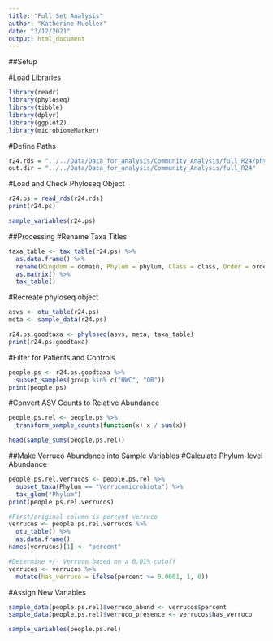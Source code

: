 ```yaml
---
title: "Full Set Analysis"
author: "Katherine Mueller"
date: "3/12/2021"
output: html_document
---
```


##Setup

#Load Libraries
```r
library(readr)
library(phyloseq)
library(tibble)
library(dplyr)
library(ggplot2)
library(microbiomeMarker)
```

#Define Paths
```r
r24.rds = "../../Data/Data_for_analysis/Community_Analysis/full_R24/phyloseq_r24_complete_16S_metadata_corrected.rds"
out.dir = "../../Data/Data_for_analysis/Community_Analysis/full_R24"
```

#Load and Check Phyloseq Object
```r
r24.ps = read_rds(r24.rds)
print(r24.ps)
```

```r
sample_variables(r24.ps)
```
##Processing
#Rename Taxa Titles
```r
taxa_table <- tax_table(r24.ps) %>%
  as.data.frame() %>%
  rename(Kingdom = domain, Phylum = phylum, Class = class, Order = order, Family = family, Genus = genus, Species = species) %>%
  as.matrix() %>%
  tax_table()
```

#Recreate phyloseq object
```r
asvs <- otu_table(r24.ps)
meta <- sample_data(r24.ps)

r24.ps.goodtaxa <- phyloseq(asvs, meta, taxa_table)
print(r24.ps.goodtaxa)
```

#Filter for Patients and Controls
```r
people.ps <- r24.ps.goodtaxa %>%
  subset_samples(group %in% c("HWC", "OB"))
print(people.ps)
```

#Convert ASV Counts to Relative Abundance
```r
people.ps.rel <- people.ps %>%
  transform_sample_counts(function(x) x / sum(x))
```

```r
head(sample_sums(people.ps.rel))
```

##Make Verruco Abundance into Sample Variables
#Calculate Phylum-level Abundance
```r
people.ps.rel.verrucos <- people.ps.rel %>%
  subset_taxa(Phylum == "Verrucomicrobiota") %>%
  tax_glom("Phylum")
print(people.ps.rel.verrucos)
```
```r
#First/original column is percent verruco
verrucos <- people.ps.rel.verrucos %>%
  otu_table() %>%
  as.data.frame()
names(verrucos)[1] <- "percent"

#Determine +/- Verruco based on a 0.01% cutoff
verrucos <- verrucos %>%
  mutate(has_verruco = ifelse(percent >= 0.0001, 1, 0))
```

#Assign New Variables
```r
sample_data(people.ps.rel)$verruco_abund <- verrucos$percent
sample_data(people.ps.rel)$verruco_presence <- verrucos$has_verruco
```

```r
sample_variables(people.ps.rel)
```
